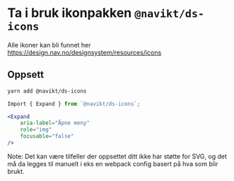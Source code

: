 
<Meta title="ds-icons/Kom i gang" />

# Ta i bruk ikonpakken `@navikt/ds-icons`

Alle ikoner kan bli funnet her https://design.nav.no/designsystem/resources/icons

## Oppsett

```bash
yarn add @navikt/ds-icons
```

```jsx
Import { Expand } from `@navikt/ds-icons`;

<Expand
	aria-label="Åpne meny"
	role="img"
	focusable="false"
/>
```

Note: Det kan være tilfeller der oppsettet ditt ikke har støtte for SVG, og det må da legges til manuelt i eks en webpack config basert på hva som blir brukt.
